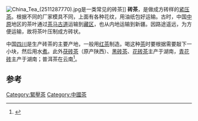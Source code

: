 [[File:China_Tea_(2511287770).jpg|thumb]]是一类常见的砖茶]]
'''砖茶'''，是做成方砖样的[[紧压茶|紧压茶]]。根据不同的厂家模具不同，上面有各种花纹，用油纸包好运输。古时，中国[[中原|中原]]地区的茶叶通过[[茶马古道|茶马古道]]运输到[[藏区|藏区]]，也从内地运输到新疆。因路途遥远，为方便运输，故将茶叶压制成方砖状。

中国[[四川|四川]]是生产砖茶的主要产地，一般用[[红茶|红茶]]制造。喝这种[[茶|茶]]时要根据需要敲下一小块，然后用水[[煮|煮]]。此外[[茯砖茶|茯砖茶]]（原产陕西）、[[黑砖茶|黑砖茶]]、[[花砖茶|花砖茶]]主产于湖南，[[青花砖|青花砖]]主产于湖南；普洱茶在云南<ref>{{Cite book|title=茶之类|last=李菲，黄文哲主编|first=|publisher=武汉：武汉大学出版社|year=2015年3月|isbn=978-7-307-14938-0|location=|pages=138}}</ref>。

==参考==
{{reflist}}

[[Category:緊壓茶|Category:緊壓茶]]
[[Category:中國茶|Category:中國茶]]
{{drink-stub}}
